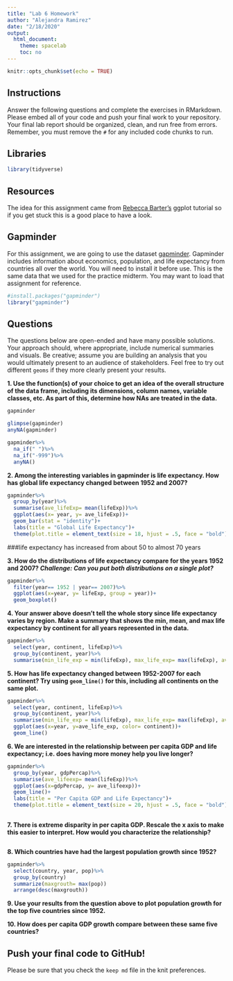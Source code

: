 ```yaml
---
title: "Lab 6 Homework"
author: "Alejandra Ramirez"
date: "2/18/2020"
output:
  html_document:
    theme: spacelab
    toc: no
---
```


```r
knitr::opts_chunk$set(echo = TRUE)
```

## Instructions
Answer the following questions and complete the exercises in RMarkdown. Please embed all of your code and push your final work to your repository. Your final lab report should be organized, clean, and run free from errors. Remember, you must remove the `#` for any included code chunks to run.  

## Libraries
```r
library(tidyverse)
```

## Resources
The idea for this assignment came from [Rebecca Barter's](http://www.rebeccabarter.com/blog/2017-11-17-ggplot2_tutorial/) ggplot tutorial so if you get stuck this is a good place to have a look.  

## Gapminder
For this assignment, we are going to use the dataset [gapminder](https://cran.r-project.org/web/packages/gapminder/index.html). Gapminder includes information about economics, population, and life expectancy from countries all over the world. You will need to install it before use. This is the same data that we used for the practice midterm. You may want to load that assignment for reference.  
```r
#install.packages("gapminder")
library("gapminder")
```

## Questions
The questions below are open-ended and have many possible solutions. Your approach should, where appropriate, include numerical summaries and visuals. Be creative; assume you are building an analysis that you would ultimately present to an audience of stakeholders. Feel free to try out different `geoms` if they more clearly present your results.  

**1. Use the function(s) of your choice to get an idea of the overall structure of the data frame, including its dimensions, column names, variable classes, etc. As part of this, determine how NAs are treated in the data.**  

```r
gapminder
```



```r
glimpse(gapminder)
anyNA(gapminder)
```

```r
gapminder%>%
  na_if(" ")%>%
  na_if("-999")%>%
  anyNA()
```


**2. Among the interesting variables in gapminder is life expectancy. How has global life expectancy changed between 1952 and 2007?**

```r
gapminder%>%
  group_by(year)%>%
  summarise(ave_lifeExp= mean(lifeExp))%>%
  ggplot(aes(x= year, y= ave_lifeExp))+
  geom_bar(stat = "identity")+
  labs(title = "Global Life Expectancy")+
  theme(plot.title = element_text(size = 18, hjust = .5, face = "bold"))
```

###life expectancy has increased from about 50 to almost 70 years

**3. How do the distributions of life expectancy compare for the years 1952 and 2007? _Challenge: Can you put both distributions on a single plot?_**

```r
gapminder%>%
  filter(year== 1952 | year== 2007)%>%
  ggplot(aes(x=year, y= lifeExp, group = year))+
  geom_boxplot()
```



**4. Your answer above doesn't tell the whole story since life expectancy varies by region. Make a summary that shows the min, mean, and max life expectancy by continent for all years represented in the data.**


```r
gapminder%>%
  select(year, continent, lifeExp)%>%
  group_by(continent, year)%>%
  summarise(min_life_exp = min(lifeExp), max_life_exp= max(lifeExp), ave_life_exp= mean(lifeExp))
```



**5. How has life expectancy changed between 1952-2007 for each continent? Try using `geom_line()` for this, including all continents on the same  plot.**

```r
gapminder%>%
  select(year, continent, lifeExp)%>%
  group_by(continent, year)%>%
  summarise(min_life_exp = min(lifeExp), max_life_exp= max(lifeExp), ave_life_exp= mean(lifeExp))%>%
  ggplot(aes(x=year, y=ave_life_exp, color= continent))+
  geom_line()
```



**6. We are interested in the relationship between per capita GDP and life expectancy; i.e. does having more money help you live longer?**


```r
gapminder%>%
  group_by(year, gdpPercap)%>%
  summarise(ave_lifeexp= mean(lifeExp))%>%
  ggplot(aes(x=gdpPercap, y= ave_lifeexp))+
  geom_line()+
  labs(title = "Per Capita GDP and Life Expectancy")+
  theme(plot.title = element_text(size = 20, hjust = .5, face = "bold"))
  
```



**7. There is extreme disparity in per capita GDP. Rescale the x axis to make this easier to interpret. How would you characterize the relationship?**

```r

```



**8. Which countries have had the largest population growth since 1952?**

```r
gapminder%>%
  select(country, year, pop)%>%
  group_by(country)
  summarize(maxgrouth= max(pop))
  arrange(desc(maxgrouth))
```



**9. Use your results from the question above to plot population growth for the top five countries since 1952.**


**10. How does per capita GDP growth compare between these same five countries?**


## Push your final code to GitHub!
Please be sure that you check the `keep md` file in the knit preferences. 